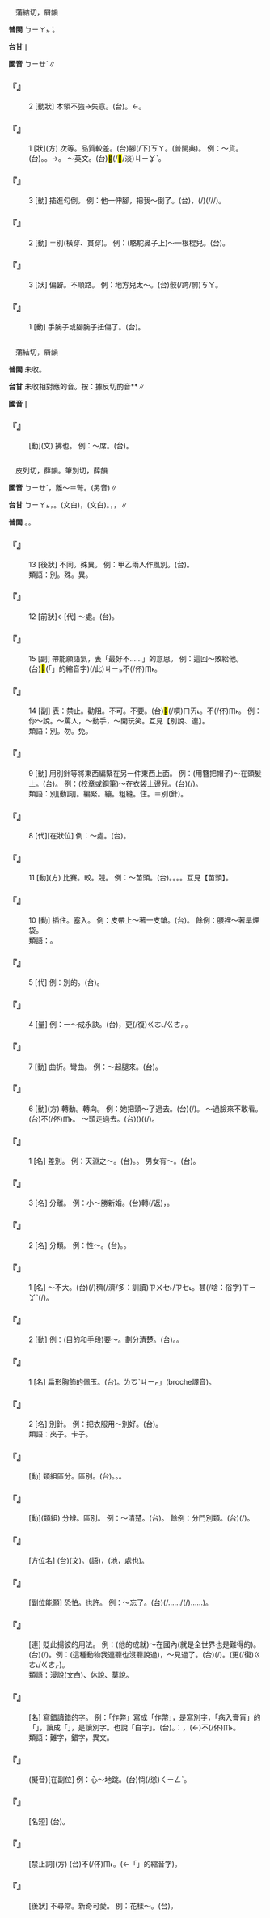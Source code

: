 
=={{ruby|蹩|ㄅㄧㄝˊ}}==

　蒲結切，屑韻

'''普閩''' <rt>ㄅㄧㄚㆵ ͘</rt>。

'''台甘''' {{ruby|(文)|ㄅㄧㄚㆵ}}{{ruby|。|ㄆㄧㄚㆵ}}∥

'''國音''' <rt>ㄅㄧㄝˊ</rt>∥

    

==='''『{{ruby|蹩|ㄅㄧㄝˊ}}{{ruby|腳|ㄐㄧㄠˇ}}』'''===
:2  [動狀] 本領不強→失意。(台){{ruby|鼻|ㄆㆪ˫}}{{ruby|仔|ㄚ}}{{ruby|凹|ㄋㄞㆷ/ㄋㄚㆷ}}{{ruby|凹|ㄋㄞㆷ/ㄋㄚㆷ}}。←{{ruby|無|ㆠㄜˊ}}{{ruby|本|ㄅㄨㄣˋ}}{{ruby|事|ㄙㄨ˫}}。
    

==='''『{{ruby|蹩|ㄅㄧㄝˊ}}{{ruby|腳|ㄐㄧㄠˇ}}』'''===
:1  [狀](方) 次等。品質較差。(台)腳(/下)<rt>ㄎㄚ</rt>{{ruby|俏|ㄙㄠ}}{{ruby|貨|ㄏㆤ˪/ㄏㄨㆤ˪}}。{{ruby|骹|ㄎㄚ}}{{ruby|脩|ㄙㄠ}}(普閩典)。 例：～貨。(台){{ruby|<mark>&#xffb4e;</mark>|ㆠㄞˋ}}{{ruby|貨|ㄏㆤ˪/ㄏㄨㆤ˪}}。{{ruby|含|ㄏㆰ}}{{ruby|脆|ㄙㄠ}}{{ruby|貨|ㄏㆤ˪/ㄏㄨㆤ˪}}。→{{ruby|無|ㆠㄜˊ}}{{ruby|本|ㄅㄨㄣˋ}}{{ruby|等|ㄉㄧㄥˋ}}。 ～英文。(台){{ruby|半|ㄅㄨㆩ˪}}{{ruby|鹹|ㄍㄧㆰˊ}}<mark>&#xf91ee;</mark>(/<mark>&#xf8f75;</mark>/淡)<rt>ㄐㄧㆩˋ</rt>{{ruby|丌|ㆤ}}{{ruby|英|ㄧㄥ}}{{ruby|語|ㆣㄨˋ/ㆣㄧˋ}}。
    

==='''『{{ruby|蹩|ㄅㄧㄝˊ}}』'''===
:3  [動] 插進勾倒。 例：他一伸腳，把我～倒了。(台){{ruby|伊|ㄧ}}{{ruby|骹|ㄎㄚ}}{{ruby|一|ㄐㄧㆵ ͘}}{{ruby|下|·ㆤ˫}}{{ruby|伸|ㄘㄨㄣ}}{{ruby|出|ㄘㄨㆵ}}{{ruby|來|·ㄌㄞˊ}}，{{ruby|著|ㄉㄧㄜㆷ}}(/{{ruby|都|ㄉㄜ˫}}){{ruby|共|ㄍㄚ˫}}{{ruby|我|ㆣㄨㄚˋ}}{{ruby|鉤|ㄍㄠ}}(/{{ruby|<mark>&#xf91ec;</mark>|ㄍㄨㄞ˫}}/{{ruby|趹|ㄍㄨㄚㆵ}}/{{ruby|蹳|ㄆㄨㄚㆵ}}){{ruby|倒|ㄉㄜˋ}}{{ruby|落|ㄌㄜㆷ ͘}}{{ruby|去|·ㄎㄧ˪}}。
    

==='''『{{ruby|蹩|ㄅㄧㄝˊ}}』'''===
:2  [動] ＝別(橫穿、貫穿)。 例：(駱駝鼻子上)～一根棍兒。(台){{ruby|貫|ㄍㆭ˪}}{{ruby|一|ㄐㄧㆵ ͘}}{{ruby|枝|ㄍㄧ}}{{ruby|柴|ㄘㄚˊ}}{{ruby|仔|ㄚ}}。
    

==='''『{{ruby|蹩|ㄅㄧㄝˊ}}{{ruby|腳|ㄐㄧㄠˇ}}』'''===
:3  [狀] 偏僻。不順路。 例：地方兒太～。(台){{ruby|所|ㄙㆦˋ}}{{ruby|在|ㄗㄞ˫}}{{ruby|偏|ㄆㄧㄢ}}{{ruby|僻|ㄆㄧㄚㆷ}}{{ruby|少|ㄐㄧㄜˋ}}{{ruby|人|ㄌㄤˊ}}{{ruby|行|ㄍㄧㆩˊ}}骹(/跨/骻)<rt>ㄎㄚ</rt>{{ruby|到|ㄍㄠ˪}}。
    

==='''『{{ruby|蹩|ㄅㄧㄝˊ}}』'''===
:1  [動] 手腕子或腳腕子扭傷了。(台){{ruby|跩|ㄗㄨㄞ˫}}{{ruby|著|ㄉㄧㄜㆷ}}。
    

=={{ruby|襒|ㄅㄧㄝˊ}}==

　蒲結切，屑韻

'''普閩''' 未收。

'''台甘''' 未收相對應的音。按：據反切酌音{{ruby|：|ㄅㄧㄚㆵ ͘}}*{{ruby|。|ㄆㄧㄚㆵ ͘}}*∥

'''國音''' {{ruby|(文)|ㄅㄧㄝˊ}}∥

    

==='''『{{ruby|襒|ㄅㄧㄝˊ}}』'''===
: [動](文) 拂也。 例：～席。(台){{ruby|絆|ㄅㄨㆩ˪}}{{ruby|著|ㄉㄧㄜㆷ}}{{ruby|席|ㄑㄧㄜㆷ ͘}}{{ruby|仔|ㄚ}}。
    

=={{ruby|別|ㄅㄧㄝˊ}}==

　皮列切，薛韻。筆別切，薛韻

'''國音''' <rt>ㄅㄧㄝˊ</rt>，離～{{ruby|。|ㄅㄧㄝˋ}}＝彆。(另音){{ruby|別|ㄅㄧㄝˋ}}∥

'''台甘''' <rt>ㄅㄧㄚㆵ</rt>，{{ruby|識|ㄒㄧㆵ}}{{ruby|別|ㄅㄧㄚㆵ}}。{{ruby|區|ㄎㄨ}}{{ruby|別|ㄅㄧㄚㆵ}}(文白){{ruby|。|ㄅㄧㄚㆵ ͘}}，{{ruby|離|ㄌㄧ˫}}{{ruby|別|ㄅㄧㄚㆵ ͘}}(文白)。{{ruby|(語)|ㄅㄚㆵ ͘}}，{{ruby|別|ㄅㄚㆵ ͘}}{{ruby|日|ㆢㄧㆵ ͘/ㄌㄧㆵ ͘}}{{ruby|。|ㄅㄚㆵ}}，{{ruby|識|ㄅㄚㆵ}}{{ruby|也|ㄧㄚ˪}}∥

'''普閩''' {{ruby|(文)|ㄅㄧㄚㆵ}}{{ruby|，|ㄅㄧㄚㆵ ͘}}。{{ruby|(白)|ㄅㄚㆵ}}{{ruby|，|ㄅㄚㆵ ͘}}。

    

==='''『{{ruby|別|ㄅㄧㄝˊ}}』'''===
:13  [後狀] 不同。殊異。 例：甲乙兩人作風{{ruby|迥|ㄐㄩㄥˇ}}別。(台){{ruby|大|ㄉㄨㄚ˫}}{{ruby|無|ㆠㄜˊ}}{{ruby|共|ㄍㄤ˫}}{{ruby|款|ㄎㄨㄢˋ}}。
:類語：別。殊。異。
:
    

==='''『{{ruby|別|ㄅㄧㄝˊ}}』'''===
:12  [前狀]←[代] ～處。(台){{ruby|別|ㄅㄚㆵ ͘}}{{ruby|個|ㆤˊ}}{{ruby|所|ㄙㆦˋ}}{{ruby|在|ㄗㄞ˫}}。
    

==='''『{{ruby|別|ㄅㄧㄝˊ}}』'''===
:15  [副] 帶能願語氣，表「最好不……」的意思。 例：這回～敗給他。(台)<mark>&#xffb50;</mark>(「{{ruby|此|ㄐㄧˋ}}{{ruby|一|ㄐㄧㆵ ͘}}」的縮音字)(/此)<rt>ㄐㄧㆵ</rt>{{ruby|幫|ㄅㄤ}}不(/伓)<rt>ㆬ˫</rt>{{ruby|通|ㄊㄤ}}{{ruby|輸|ㄙㄨ}}{{ruby|<mark>&#xffad9;</mark>|ㄧㄣ}}。
    

==='''『{{ruby|別|ㄅㄧㄝˊ}}』'''===
:14  [副] 表：禁止。勸阻。不可。不要。(台)<mark>&#xffb49;</mark>(/嘪)<rt>ㄇㄞ˪</rt>。不(/伓)<rt>ㆬ˫</rt>{{ruby|通|ㄊㄤ}}。 例：你～說。～罵人，～動手，～開玩笑。互見【別說、連】。
:類語：別。勿。免。
:
    

==='''『{{ruby|別|ㄅㄧㄝˊ}}』'''===
:9  [動] 用別針等將東西編緊在另一件東西上面。 例：(用簪把帽子)～在頭髮上。(台){{ruby|揙|ㄅㄧㄣˋ}}{{ruby|站|ㄉㆰ˪/ㄉㄧㆰ˪}}{{ruby|頭|ㄊㄠˊ}}{{ruby|鬃|ㄗㄤ}}{{ruby|裏|ㄌㄧㄣ˪}}。 例：(校章或鋼筆)～在衣袋上邊兒。(台){{ruby|揙|ㄅㄧㄣˋ}}(/{{ruby|結|ㄍㄚㆵ}}){{ruby|站|ㄉㆰ˪/ㄉㄧㆰ˪}}{{ruby|衫|ㄙㆩ}}{{ruby|袋|ㄉㆤ˫}}{{ruby|仔|ㄚ}}{{ruby|丌|ㆤ}}{{ruby|頂|ㄉㄧㄥˋ}}{{ruby|面|ㆠㄧㄣ˫}}。
:
:
:類語：別[動詞]。編緊。繃。粗縫。{{ruby|卡|ㄑㄧㄚˇ}}住。{{ruby|蹩|ㄅㄧㄝˊ}}＝別(針)。
:
    

==='''『{{ruby|別|ㄅㄧㄝˊ}}』'''===
:8  [代][在狀位] 例：～處。(台){{ruby|別|ㄅㄚㆵ ͘}}{{ruby|丌|ㆤ}}{{ruby|所|ㄙㆦˋ}}{{ruby|在|ㄗㄞ˫}}。
    

==='''『{{ruby|別|ㄅㄧㄝˊ}}』'''===
:11  [動](方) 比賽。較。競。 例：～苗頭。(台){{ruby|比|ㄅㄧˋ}}{{ruby|賽|ㄙㄞ˪}}。{{ruby|競|ㄍㄧㄥ˪}}{{ruby|爭|ㄐㄧㄥ}}。{{ruby|爭|ㄐㄧㄥ}}{{ruby|勝|ㄒㄧㄥ˪}}。{{ruby|爭|ㄐㄧㄥ}}{{ruby|出|ㄘㄨㆵ}}{{ruby|新|ㄒㄧㄣ}}{{ruby|步|ㄅㆦ˫}}{{ruby|數|ㄙㆦ˪}}。互見【苗頭】。
    

==='''『{{ruby|別|ㄅㄧㄝˊ}}』'''===
:10  [動] 插住。塞入。 例：皮帶上～著一支鎗。(台){{ruby|皮|ㄆㄨㆤˊ/ㄆㆤˊ}}{{ruby|帶|ㄉㄨㄚ˪}}{{ruby|插|ㄘㄚㆷ}}{{ruby|一|ㄐㄧㆵ ͘}}{{ruby|枝|ㄍㄧ}}{{ruby|銃|ㄑㄧㄥ˪}}。 餘例：腰裡～著旱煙袋。
:類語：{{ruby|卡|ㄑㄧㄚˇ}}。
:
    

==='''『{{ruby|別|ㄅㄧㄝˊ}}』'''===
:5  [代] 例：別的。(台){{ruby|別|ㄅㄚㆵ ͘}}{{ruby|個|ㆤˊ}}。
    

==='''『{{ruby|別|ㄅㄧㄝˊ}}』'''===
:4  [量] 例：一～成永訣。(台){{ruby|一|ㄧㆵ}}{{ruby|旦|ㄉㄢ˪}}{{ruby|丌|ㆤ}}{{ruby|離|ㄌㄧ˫}}{{ruby|別|ㄅㄧㄚㆵ ͘}}{{ruby|變|ㄅㆪ˪}}{{ruby|做|ㄗㄨㆤ˪/ㄗㄜ˪}}{{ruby|永|ㄧㄥˋ}}{{ruby|遠|ㄨㄢˋ}}{{ruby|丌|ㆤ}}{{ruby|相|ㄒㄧㄜ/ㄙㆩ}}{{ruby|辭|ㄒㄧˊ}}，{{ruby|<mark>&#xffa45;</mark>|ㆠㆤ˫/ㆠㄨㆤ˫}}{{ruby|得|ㄉㄧㆵ}}更(/復)<rt>ㄍㄜ˪/ㄍㄜㆷ</rt>{{ruby|再|ㄗㄞ˪}}{{ruby|相|ㄒㄧㄜ/ㄙㆩ}}{{ruby|見|ㄍㆪ˪}}。
    

==='''『{{ruby|別|ㄅㄧㄝˊ}}』'''===
:7  [動] 曲折。彎曲。 例：～起腿來。(台){{ruby|骹|ㄎㄚ}}{{ruby|仔|ㄚ}}{{ruby|蹺|ㄎㄧㄠ}}{{ruby|起|·ㄎㄧˋ}}{{ruby|來|·ㄌㄞˊ}}。
    

==='''『{{ruby|別|ㄅㄧㄝˊ}}』'''===
:6  [動](方) 轉動。轉向。 例：她把頭～了過去。(台){{ruby|伊|ㄧ}}{{ruby|頭|ㄊㄠˊ}}{{ruby|殼|ㄎㄚㆶ}}(/{{ruby|面|ㆠㄧㄣ˫}}){{ruby|越|ㄨㄚㆵ ͘}}{{ruby|邊|ㄅㆪ}}{{ruby|仔|ㄚ}}{{ruby|去|·ㄎㄧ˪}}。 ～過臉來不敢看。(台){{ruby|面|ㆠㄧㄣ˫}}{{ruby|越|ㄨㄚㆵ ͘}}{{ruby|邊|ㄅㆪ}}{{ruby|仔|ㄚ}}不(/伓)<rt>ㆬ˫</rt>{{ruby|敢|ㄍㆩˋ}}{{ruby|看|ㄎㄨㆩ˪}}。 ～頭走過去。(台){{ruby|頭|ㄊㄠˊ}}{{ruby|<mark>&#xffaf0;</mark>|ㄏㆮ˪}}{{ruby|高|ㄍㄨㄢˊ}}({{ruby|表|ㄅㄧㄠˋ}}{{ruby|死|ㄒㄧˋ}}{{ruby|心|ㄒㄧㆬ}}){{ruby|行|ㄍㄧㆩˊ}}{{ruby|過|ㄍㄨㆤ˪/ㄍㆤ˪}}{{ruby|去|ㄎㄧˋ}}({{ruby|因|ㄧㄣ}}{{ruby|為|ㄨㄧ˫}}{{ruby|<mark>&#xffa49;</mark>|ㆠㆤㆷ/ㆠㄨㆤㆷ}}{{ruby|同|ㄉㆲˊ}}{{ruby|情|ㄐㄧㄥˊ}}{{ruby|亦|ㄧㄚㆷ ͘}}{{ruby|同|ㄉㆲˊ}}{{ruby|情|ㄐㄧㄥˊ}}{{ruby|<mark>&#xffa45;</mark>|ㆠㆤ˫/ㆠㄨㆤ˫}}{{ruby|得|ㄉㄧㆵ}}{{ruby|是|ㄒㄧ˫}}(/{{ruby|了|ㄌㄧㄠˋ}})。
    

==='''『{{ruby|別|ㄅㄧㄝˊ}}』'''===
:1  [名] 差別。 例：天淵之～。(台){{ruby|差|ㄘㄚ}}{{ruby|去|ㄎㄧ˪}}{{ruby|天|ㄊㄧㄢ}}{{ruby|淵|ㄧㄢ}}。{{ruby|差|ㄘㄚ}}{{ruby|去|ㄎㄧ˪}}{{ruby|真|ㄐㄧㄣ}}{{ruby|遠|ㄏㆭ˫}}。 男女有～。(台){{ruby|男|ㄌㆰˊ}}{{ruby|女|ㄌㄧˋ/ㄌㄨˋ}}{{ruby|丌|ㆤ}}{{ruby|中|ㄉㄧㆲ}}{{ruby|間|ㄍㄢ}}{{ruby|有|ㄨ˫}}{{ruby|分|ㄏㄨㄣ}}{{ruby|別|ㄅㄧㄚㆵ}}。
    

==='''『{{ruby|別|ㄅㄧㄝˊ}}』'''===
:3  [名] 分離。 例：小～勝新婚。(台){{ruby|對|ㄉㄨㄧ˪}}{{ruby|→|ㄨㄧ˪}}{{ruby|短|ㄉㆤˋ}}{{ruby|期|ㄍㄧˊ}}{{ruby|日|ㆢㄧㆵ ͘/ㄌㄧㆵ ͘}}{{ruby|丌|ㆤ}}{{ruby|離|ㄌㄧ˫}}{{ruby|別|ㄅㄧㄚㆵ ͘}}轉(/返){{ruby|·|ㄉㆭˋ}}{{ruby|來|·ㄌㄞˊ}}，{{ruby|比|ㄅㄧˋ}}{{ruby|起|ㄎㄧˋ}}{{ruby|新|ㄒㄧㄣ}}{{ruby|婚|ㄏㄨㄣ}}{{ruby|較|ㄎㄚㆷ}}{{ruby|相|ㄒㄧㆲ}}{{ruby|好|ㄏㄜˋ}}。
    

==='''『{{ruby|別|ㄅㄧㄝˊ}}』'''===
:2  [名] 分類。 例：性～。(台){{ruby|性|ㄒㄧㄥ˪}}{{ruby|別|ㄅㄧㄚㆵ}}。{{ruby|按|ㄢ˪}}{{ruby|男|ㄌㆰˊ}}{{ruby|女|ㄌㄧˋ/ㄌㄨˋ}}{{ruby|性|ㄒㄧㄥ˪}}{{ruby|丌|ㆤ}}{{ruby|分|ㄏㄨㄣ}}{{ruby|類|ㄌㄨㄧ˫}}。
    

==='''『{{ruby|區|ㄑㄩ}}{{ruby|別|ㄅㄧㄝˊ}}』'''===
:1  [名] ～不大。(台){{ruby|區|ㄎㄨ}}{{ruby|別|ㄅㄧㄚㆵ}}(/{{ruby|爭|ㄐㄧㄥ}}{{ruby|差|ㄘㄚ}}){{ruby|無|ㆠㄜˊ}}{{ruby|若|ㆡㄨㄚ˫}}{{ruby|→|ㆣㄨㄚ˫}}穧(/濟/多：訓讀)<rt>ㄗㄨㆤ˫/ㄗㆤ˪</rt>。{{ruby|無|ㆠㄜˊ}}甚(/啥：俗字)<rt>ㄒㄧㆩˋ</rt>{{ruby|爭|ㄐㄧㄥ}}{{ruby|差|ㄘㄚ}}(/{{ruby|精|ㄐㄧㄥ}}{{ruby|差|ㄘㄚ}})。
    

==='''『{{ruby|區|ㄑㄩ}}{{ruby|別|ㄅㄧㄝˊ}}』'''===
:2  [動] 例：(目的和手段)要～。劃分清楚。(台){{ruby|區|ㄎㄨ}}{{ruby|別|ㄅㄧㄚㆵ}}。{{ruby|分|ㄏㄨㄣ}}{{ruby|清|ㄑㄧㄥ}}{{ruby|楚|ㄘㄜˋ}}。
    

==='''『{{ruby|別|ㄅㄧㄝˊ}}{{ruby|子|·ㄗˇ}}』'''===
:1  [名] 扁形胸飾的佩玉。(台){{ruby|箄|ㄅㄧㄣˋ}}{{ruby|針|ㄗㆰ/ㄐㄧㆰ}}。{{ruby|「|ㆠㄨㆷ}}<rt>ㄌㆦˋ</rt><rt>ㄐㄧㆷ</rt>」(broche譯音)。
    

==='''『{{ruby|別|ㄅㄧㄝˊ}}{{ruby|子|·ㄗˇ}}』'''===
:2  [名] 別針。 例：把衣服用～別好。(台){{ruby|衫|ㄙㆩ}}{{ruby|用|ㄧㄥ˫/ㄧㆲ˫}}{{ruby|箄|ㄅㄧㄣˋ}}{{ruby|針|ㄗㆰ/ㄐㄧㆰ}}{{ruby|揙|ㄅㄧㄣˋ}}{{ruby|付|ㄏㆦ˫}}{{ruby|好|ㄏㄜˋ}}。
:類語：夾子。卡子。
:
    

==='''『{{ruby|辨|ㄅㄧㄢˋ}}{{ruby|別|ㄅㄧㄝˊ}}』'''===
: [動] 類組區分。區別。(台){{ruby|辨|ㄅㄧㄢ˫}}{{ruby|別|ㄅㄧㄚㆵ}}。{{ruby|分|ㄏㄨㄣ}}{{ruby|別|ㄅㄧㄚㆵ}}。{{ruby|區|ㄎㄨ}}{{ruby|別|ㄅㄧㄚㆵ}}。
    

==='''『{{ruby|分|ㄈㄣ}}{{ruby|別|ㄅㄧㄝˊ}}』'''===
: [動](類組) 分辨。區別。 例：～清楚。(台){{ruby|分|ㄏㄨㄣ}}{{ruby|別|ㄅㄧㄚㆵ}}。 餘例：分門別類。(台){{ruby|共|ㄍㄧㆲ˫}}{{ruby|同|ㄉㆲˊ}}{{ruby|性|ㄒㄧㄥ˪}}{{ruby|質|ㄐㄧㆵ}}(/{{ruby|種|ㄐㄧㆲˋ}}{{ruby|類|ㄌㄨㄧ˫}}){{ruby|丌|ㆤ}}{{ruby|集|ㄐㄧㆴ ͘}}{{ruby|做|ㄗㄨㆤ˪/ㄗㄜ˪}}{{ruby|一|ㄐㄧㆵ ͘}}{{ruby|位|ㄨㄧ˫}}。
    

==='''『{{ruby|別|ㄅㄧㄝˊ}}{{ruby|處|ㄔㄨˋ}}』'''===
: [方位名] (台)(文){{ruby|別|ㄅㄧㄚㆵ ͘}}{{ruby|處|ㄘㄨ˪}}。(語){{ruby|別|ㄅㄚㆵ ͘}}{{ruby|位|ㄨㄧ˫}}，{{ruby|別|ㄅㄚㆵ}}{{ruby|地|ㄉㆤ˫}}{{ruby|→|ㄉㆤ˪}}(地，處也)。
    

==='''『{{ruby|別|ㄅㄧㄝˊ}}{{ruby|是|ㄕˋ}}』'''===
: [副位能願] 恐怕。也許。 例：～忘了。(台){{ruby|敢|ㄍㆰˋ}}{{ruby|會|ㄨㆤ˫/ㆤ˫}}{{ruby|是|ㄒㄧ˫}}(/{{ruby|恐|ㄎㄧㆲˋ}}{{ruby|驚|ㄍㄧㆩ}}{{ruby|是|ㄒㄧ˫}}……/{{ruby|著|ㄉㄧㄜㆷ}}(/{{ruby|都|ㄉㄜ˫}}){{ruby|敢|ㄍㆩˋ}}{{ruby|是|ㄒㄧ˫}}……){{ruby|<mark>&#xffa45;</mark>|ㆠㆤ˫/ㆠㄨㆤ˫}}{{ruby|記|ㄍㄧ˪}}{{ruby|得|ㄉㄧㆤㆶ/ㄉㄧㆵ}}{{ruby|去|ㄎㄧ˪}}{{ruby|咧|ㄌㆤ˪}}。
    

==='''『{{ruby|別|ㄅㄧㄝˊ}}{{ruby|說|ㄕㄨㄛ}}』'''===
: [連] 貶此揚彼的用法。 例：(他的成就)～在國內(就是全世界也是難得的)。(台){{ruby|免|ㆠㄧㄢˋ}}{{ruby|講|ㄍㆲˋ}}{{ruby|→|ㄍㆲ}}{{ruby|國|ㄍㆦㆶ}}{{ruby|內|ㄌㄞ˫}}{{ruby|或|ㄧㄚㆷ ͘}}{{ruby|國|ㄍㆦㆶ}}{{ruby|內|ㄌㄞ˫}}{{ruby|著|ㄉㄧㄜㆷ}}(/{{ruby|都|ㄉㄜ˫}}){{ruby|免|ㆠㄧㄢˋ}}{{ruby|講|ㄍㆲˋ}}。例：(這種動物我連聽也沒聽說過)，～見過了。(台){{ruby|免|ㆠㄧㄢˋ}}{{ruby|講|ㄍㆲˋ}}{{ruby|起|ㄎㄧˋ}}{{ruby|曾|ㆠㄚㆵ}}(/{{ruby|識|ㆠㄚㆵ/ㄅㄚㆵ}}){{ruby|看|ㄎㄨㆩ˪}}{{ruby|見|ㄍㆪ˪}}。{{ruby|意|ㄧ˪}}{{ruby|思|ㄙㄨ˪}}{{ruby|是|ㄒㄧ˫}}({{ruby|更|ㄍㄧㄥˋ}}更(/復)<rt>ㄍㄜ˪/ㄍㄜㆷ</rt>{{ruby|較|ㄎㄚㆷ}}{{ruby|無|ㆠㄜˊ}}{{ruby|有|ㄨ˫}}{{ruby|看|ㄎㄨㆩ˪}}{{ruby|見|ㄍㆪ˪}}{{ruby|丌|ㆤ}}{{ruby|道|ㄉㄜ˫}}{{ruby|理|ㄌㄧˋ}})。
:類語：漫說(文白)、休說、莫說。
:
    

==='''『{{ruby|別|ㄅㄧㄝˊ}}{{ruby|字|ㄗˋ}}』'''===
: [名] 寫錯讀錯的字。 例：「作弊」寫成「作幣」，是寫別字，「病入膏肓」的「{{ruby|肓|ㄏㄨㄤ}}」，讀成「{{ruby|盲|ㄇㄤˊ}}」，是讀別字。也說「白字」。(台){{ruby|白|ㄅㆤㆷ ͘}}{{ruby|字|ㆢㄧ˫/ㄌㄧ˫}}。{{ruby|俗|ㄒㄧㄜ˫}}{{ruby|語|ㆣㄧˋ/ㆣㄨˋ}}{{ruby|講|ㄍㆲˋ}}：{{ruby|烏|ㆦ}}{{ruby|紙|ㄗㄨㄚˋ}}{{ruby|寫|ㄒㄧㄚˋ}}{{ruby|白|ㄅㆤㆷ ͘}}{{ruby|字|ㆢㄧ˫/ㄌㄧ˫}}，{{ruby|我|ㆣㄨㄚˋ}}{{ruby|識|ㄅㄚㆵ/ㆠㄚㆶ}}(←{{ruby|別|ㄅㄧㄚㆵ}}){{ruby|汝|ㄌㄧˋ}}不(/伓)<rt>ㆬ˫</rt>{{ruby|識|ㄅㄚㆵ/ㆠㄚㆵ}}。
:類語：難字，錯字，異文。
:
    

==='''『{{ruby|別|ㄅㄧㄝˊ}}{{ruby|別|ㄅㄧㄝˊ}}』'''===
: (擬音)[在副位] 例：心～地跳。(台){{ruby|心|ㄒㄧㆬ}}{{ruby|肝|ㄍㄨㆩ}}{{ruby|頭|ㄊㄠˊ}}{{ruby|噗|ㄆㆦㆶ ͘}}{{ruby|噗|ㄆㆦㆶ ͘}}惝(/慫)<rt>ㄑㄧㄥˋ</rt>。
    

==='''『{{ruby|別|ㄅㄧㄝˊ}}{{ruby|家|ㄐㄧㄚ}}』'''===
: [名短] (台){{ruby|別|ㄅㄚㆵ ͘}}{{ruby|人|ㄌㄤˊ}}{{ruby|兜|ㄉㄠ}}{{ruby|或|ㄧㄚㆷ ͘}}{{ruby|別|ㄅㄚㆵ ͘}}{{ruby|間|ㄍㄧㄥ}}{{ruby|店|ㄉㄧㆰ˪}}。
    

==='''『{{ruby|別|ㄅㄧㄝˊ}}{{ruby|家|ㄐㄧㄝ}}』'''===
: [禁止詞](方) (台)不(/伓)<rt>ㆬ˫</rt>{{ruby|通|ㄊㄤ}}。{{ruby|<mark>&#xffb49;</mark>|ㄇㄞ˪}}(←「{{ruby|伓|ㆬ˫}}{{ruby|愛|ㄞ˪}}」的縮音字)。
    

==='''『{{ruby|別|ㄅㄧㄝˊ}}{{ruby|致|ㄓˋ}}』'''===
: [後狀] 不尋常。新奇可愛。 例：花樣～。(台){{ruby|花|ㄏㄨㆤ}}{{ruby|樣|ㄧㆫ˫/ㄧㆧ˫}}{{ruby|特|ㄉㄧㆤㆶ ͘}}{{ruby|別|ㄅㄧㄚㆵ ͘}}{{ruby|合|ㄍㄚㆴ}}{{ruby|人|ㄌㄤˊ}}{{ruby|無|ㆠㄜˊ}}{{ruby|共|ㄍㄤ˫}}{{ruby|款|ㄎㄨㄢˋ}}{{ruby|丌|ㆤ}}{{ruby|好|ㄏㄜˋ}}。
    
